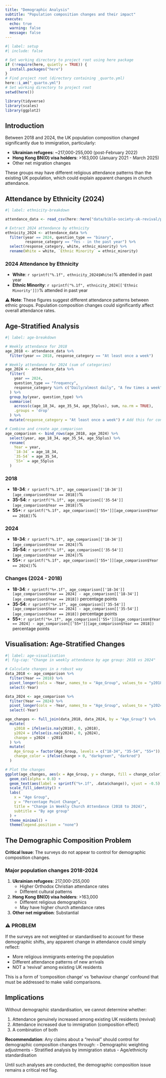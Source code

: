 ```yaml
---
title: "Demographic Analysis"
subtitle: "Population composition changes and their impact"
execute:
  echo: true
  warning: false
  message: false
---
```


```r
#| label: setup
#| include: false

# Set working directory to project root using here package
if (!require(here, quietly = TRUE)) {
  install.packages("here")
}
# Find project root (directory containing _quarto.yml)
here::i_am("_quarto.yml")
# Set working directory to project root
setwd(here())

library(tidyverse)
library(scales)
library(ggplot2)
```

## Introduction

Between 2018 and 2024, the UK population composition changed significantly due to immigration, particularly:

- **Ukrainian refugees**: ~217,000-255,000 (post-February 2022)
- **Hong Kong BN(O) visa holders**: >163,000 (January 2021 - March 2025)
- Other net migration changes

These groups may have different religious attendance patterns than the existing UK population, which could explain apparent changes in church attendance.

## Attendance by Ethnicity (2024)

```r
#| label: ethnicity-breakdown

attendance_data <- read_csv(here::here("data/bible-society-uk-revival/processed/church-attendance-extracted.csv"))

# Extract 2024 attendance by ethnicity
ethnicity_2024 <- attendance_data %>%
  filter(year == 2024, question_type == "binary", 
         response_category == "Yes - in the past year") %>%
  select(response_category, white, ethnic_minority) %>%
  rename(White = white, `Ethnic Minority` = ethnic_minority)
```

### 2024 Attendance by Ethnicity

- **White**: `r sprintf("%.1f", ethnicity_2024$White)`% attended in past year
- **Ethnic Minority**: `r sprintf("%.1f", ethnicity_2024[['Ethnic Minority']])`% attended in past year

⚠️ **Note**: These figures suggest different attendance patterns between ethnic groups. Population composition changes could significantly affect overall attendance rates.

## Age-Stratified Analysis

```r
#| label: age-breakdown

# Weekly attendance for 2018
age_2018 <- attendance_data %>%
  filter(year == 2018, response_category == "At least once a week")

# Weekly attendance for 2024 (sum of categories)
age_2024 <- attendance_data %>%
  filter(
    year == 2024,
    question_type == "frequency",
    response_category %in% c("Daily/almost daily", "A few times a week", "About once a week")
  ) %>%
  group_by(year, question_type) %>%
  summarise(
    across(c(age_18_34, age_35_54, age_55plus), sum, na.rm = TRUE),
    .groups = 'drop'
  ) %>%
  mutate(response_category = "At least once a week") # Add this for consistency

# Combine and create age_comparison
age_comparison <- bind_rows(age_2018, age_2024) %>%
  select(year, age_18_34, age_35_54, age_55plus) %>%
  rename(
    Year = year,
    `18-34` = age_18_34,
    `35-54` = age_35_54,
    `55+` = age_55plus
  )
```

### 2018

- **18-34**: `r sprintf("%.1f", age_comparison[['18-34']][age_comparison$Year == 2018])`%
- **35-54**: `r sprintf("%.1f", age_comparison[['35-54']][age_comparison$Year == 2018])`%
- **55+**: `r sprintf("%.1f", age_comparison[['55+']][age_comparison$Year == 2018])`%

### 2024

- **18-34**: `r sprintf("%.1f", age_comparison[['18-34']][age_comparison$Year == 2024])`%
- **35-54**: `r sprintf("%.1f", age_comparison[['35-54']][age_comparison$Year == 2024])`%
- **55+**: `r sprintf("%.1f", age_comparison[['55+']][age_comparison$Year == 2024])`%

### Changes (2024 - 2018)

- **18-34**: `r sprintf("%+.1f", age_comparison[['18-34']][age_comparison$Year == 2024] - age_comparison[['18-34']][age_comparison$Year == 2018])` percentage points
- **35-54**: `r sprintf("%+.1f", age_comparison[['35-54']][age_comparison$Year == 2024] - age_comparison[['35-54']][age_comparison$Year == 2018])` percentage points
- **55+**: `r sprintf("%+.1f", age_comparison[['55+']][age_comparison$Year == 2024] - age_comparison[['55+']][age_comparison$Year == 2018])` percentage points

## Visualisation: Age-Stratified Changes

```r
#| label: age-visualisation
#| fig-cap: "Change in weekly attendance by age group: 2018 vs 2024"

# Calculate changes in a robust way
data_2018 <- age_comparison %>%
  filter(Year == 2018) %>%
  pivot_longer(cols = -Year, names_to = "Age_Group", values_to = "y2018") %>%
  select(-Year)

data_2024 <- age_comparison %>%
  filter(Year == 2024) %>%
  pivot_longer(cols = -Year, names_to = "Age_Group", values_to = "y2024") %>%
  select(-Year)

age_changes <- full_join(data_2018, data_2024, by = "Age_Group") %>%
  mutate(
    y2018 = ifelse(is.na(y2018), 0, y2018),
    y2024 = ifelse(is.na(y2024), 0, y2024),
    change = y2024 - y2018
  ) %>%
  mutate(
    Age_Group = factor(Age_Group, levels = c("18-34", "35-54", "55+")),
    change_color = ifelse(change > 0, "darkgreen", "darkred")
  )

# Plot the changes
ggplot(age_changes, aes(x = Age_Group, y = change, fill = change_color)) +
  geom_col(alpha = 0.8) +
  geom_text(aes(label = sprintf("%+.1f", .data$change)), vjust = -0.5) +
  scale_fill_identity() +
  labs(
    x = "Age Group",
    y = "Percentage Point Change",
    title = "Change in Weekly Church Attendance (2018 to 2024)",
    subtitle = "By age group"
  ) +
  theme_minimal() +
  theme(legend.position = "none")
```

## The Demographic Composition Problem

**Critical Issue**: The surveys do not appear to control for demographic composition changes.

### Major population changes 2018-2024

1. **Ukrainian refugees**: 217,000-255,000
   - Higher Orthodox Christian attendance rates
   - Different cultural patterns

2. **Hong Kong BN(O) visa holders**: >163,000
   - Different religious demographics
   - May have higher church attendance rates

3. **Other net migration**: Substantial

### ⚠️ PROBLEM

If the surveys are not weighted or standardised to account for these demographic shifts, any apparent change in attendance could simply reflect:

- More religious immigrants entering the population
- Different attendance patterns of new arrivals
- NOT a 'revival' among existing UK residents

This is a form of 'composition change' vs 'behaviour change' confound that must be addressed to make valid comparisons.

## Implications

Without demographic standardisation, we cannot determine whether:

1. Attendance genuinely increased among existing UK residents (revival)
2. Attendance increased due to immigration (composition effect)
3. A combination of both

**Recommendation**: Any claims about a "revival" should control for demographic composition changes through:
- Demographic weighting adjustments
- Stratified analysis by immigration status
- Age/ethnicity standardisation

Until such analyses are conducted, the demographic composition issue remains a critical red flag.